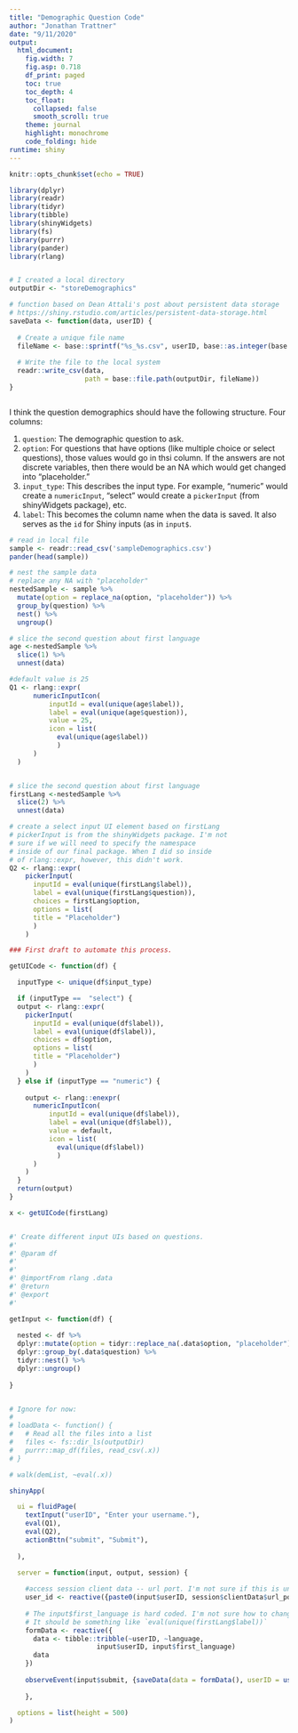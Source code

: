 ```yaml
---
title: "Demographic Question Code"
author: "Jonathan Trattner"
date: "9/11/2020"
output: 
  html_document:
    fig.width: 7
    fig.asp: 0.718
    df_print: paged
    toc: true
    toc_depth: 4
    toc_float:
      collapsed: false
      smooth_scroll: true
    theme: journal
    highlight: monochrome
    code_folding: hide
runtime: shiny
---
```


```r
knitr::opts_chunk$set(echo = TRUE)

library(dplyr)
library(readr)
library(tidyr)
library(tibble)
library(shinyWidgets)
library(fs)
library(purrr)
library(pander)
library(rlang)


# I created a local directory
outputDir <- "storeDemographics"

# function based on Dean Attali's post about persistent data storage
# https://shiny.rstudio.com/articles/persistent-data-storage.html
saveData <- function(data, userID) {
  
  # Create a unique file name
  fileName <- base::sprintf("%s_%s.csv", userID, base::as.integer(base::Sys.time()))
  
  # Write the file to the local system
  readr::write_csv(data,
                   path = base::file.path(outputDir, fileName))
}



```

I think the question demographics should have the following structure. Four columns: 

1. `question`: The demographic question to ask. 
2. `option`: For questions that have options (like multiple choice or select questions), those values would go in thsi column. If the answers are not discrete variables, then there would be an NA which would get changed into "placeholder." 
3. `input_type`: This describes the input type. For example, "numeric" would create a `numericInput`, "select" would create a `pickerInput` (from shinyWidgets package), etc.
4. `label`: This becomes the column name when the data is saved. It also serves as the `id` for Shiny inputs (as in `input$`.

```r

# read in local file
sample <- readr::read_csv('sampleDemographics.csv')
pander(head(sample))

# nest the sample data
# replace any NA with "placeholder"
nestedSample <- sample %>% 
  mutate(option = replace_na(option, "placeholder")) %>%
  group_by(question) %>%
  nest() %>%
  ungroup()

# slice the second question about first language
age <-nestedSample %>% 
  slice(1) %>% 
  unnest(data)

#default value is 25
Q1 <- rlang::expr(
      numericInputIcon(
          inputId = eval(unique(age$label)),
          label = eval(unique(age$question)),
          value = 25,
          icon = list(
            eval(unique(age$label))
            )
      )
  )


# slice the second question about first language
firstLang <-nestedSample %>% 
  slice(2) %>% 
  unnest(data)

# create a select input UI element based on firstLang
# pickerInput is from the shinyWidgets package. I'm not
# sure if we will need to specify the namespace
# inside of our final package. When I did so inside
# of rlang::expr, however, this didn't work.
Q2 <- rlang::expr(
    pickerInput(
      inputId = eval(unique(firstLang$label)),
      label = eval(unique(firstLang$question)),
      choices = firstLang$option,
      options = list(
      title = "Placeholder")
      )
    )


```

```r


### First draft to automate this process.

getUICode <- function(df) {

  inputType <- unique(df$input_type)

  if (inputType ==  "select") {
  output <- rlang::expr(
    pickerInput(
      inputId = eval(unique(df$label)),
      label = eval(unique(df$label)),
      choices = df$option,
      options = list(
      title = "Placeholder")
      )
    )
  } else if (inputType == "numeric") {
    
    output <- rlang::enexpr(
      numericInputIcon(
          inputId = eval(unique(df$label)),
          label = eval(unique(df$label)),
          value = default,
          icon = list(
            eval(unique(df$label))
            )
      )
    )
  }
  return(output)
}

x <- getUICode(firstLang)


#' Create different input UIs based on questions.
#'
#' @param df 
#'
#' 
#' @importFrom rlang .data
#' @return
#' @export
#'

getInput <- function(df) {
  
  nested <- df %>% 
  dplyr::mutate(option = tidyr::replace_na(.data$option, "placeholder")) %>%
  dplyr::group_by(.data$question) %>%
  tidyr::nest() %>%
  dplyr::ungroup()
  
}


# Ignore for now:
# 
# loadData <- function() {
#   # Read all the files into a list
#   files <- fs::dir_ls(outputDir)
#   purrr::map_df(files, read_csv(.x)) 
# }

# walk(demList, ~eval(.x))


```

```r

shinyApp(

  ui = fluidPage(
    textInput("userID", "Enter your username."),
    eval(Q1),
    eval(Q2),
    actionBttn("submit", "Submit"),
    
  ),

  server = function(input, output, session) {
    
    #access session client data -- url port. I'm not sure if this is unique for each visitor with shinyapps.io. I'm including userID just for reference now.
    user_id <- reactive({paste0(input$userID, session$clientData$url_port)})
    
    # The input$first_language is hard coded. I'm not sure how to change that.
    # It should be something like `eval(unique(firstLang$label))`
    formData <- reactive({
      data <- tibble::tribble(~userID, ~language,
                      input$userID, input$first_language)
      data
    })
    
    observeEvent(input$submit, {saveData(data = formData(), userID = user_id())})
    
    },

  options = list(height = 500)
)


```
